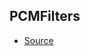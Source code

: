 ## PCMFilters



- [Source](https://github.com/Androz2091/discord-player/blob/e52c3ab/packages/equalizer/src/audio/AudioFilter.ts#L13)